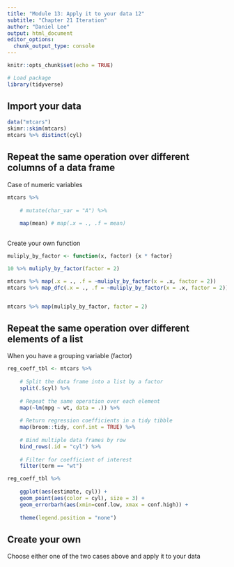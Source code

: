 ```yaml
---
title: "Module 13: Apply it to your data 12"
subtitle: "Chapter 21 Iteration"
author: "Daniel Lee"
output: html_document
editor_options: 
  chunk_output_type: console
---
```


```r
knitr::opts_chunk$set(echo = TRUE)

# Load package
library(tidyverse)
```

## Import your data

```r
data("mtcars")
skimr::skim(mtcars)
mtcars %>% distinct(cyl)
```


## Repeat the same operation over different columns of a data frame

Case of numeric variables
```r
mtcars %>%
    
    # mutate(char_var = "A") %>%
    
    map(mean) # map(.x = ., .f = mean)
    
```

Create your own function

```r
muliply_by_factor <- function(x, factor) {x * factor}

10 %>% muliply_by_factor(factor = 2)

mtcars %>% map(.x = ., .f = ~muliply_by_factor(x = .x, factor = 2))
mtcars %>% map_dfc(.x = ., .f = ~muliply_by_factor(x = .x, factor = 2))


mtcars %>% map(muliply_by_factor, factor = 2)
```



## Repeat the same operation over different elements of a list
When you have a grouping variable (factor)

```r
reg_coeff_tbl <- mtcars %>%
    
    # Split the data frame into a list by a factor
    split(.$cyl) %>%
    
    # Repeat the same operation over each element
    map(~lm(mpg ~ wt, data = .)) %>%
    
    # Return regression coefficients in a tidy tibble
    map(broom::tidy, conf.int = TRUE) %>%
    
    # Bind multiple data frames by row
    bind_rows(.id = "cyl") %>%
    
    # Filter for coefficient of interest
    filter(term == "wt")
```

```r
reg_coeff_tbl %>%
    
    ggplot(aes(estimate, cyl)) +
    geom_point(aes(color = cyl), size = 3) +
    geom_errorbarh(aes(xmin=conf.low, xmax = conf.high)) +
    
    theme(legend.position = "none") 
```




## Create your own
Choose either one of the two cases above and apply it to your data

```r

```

